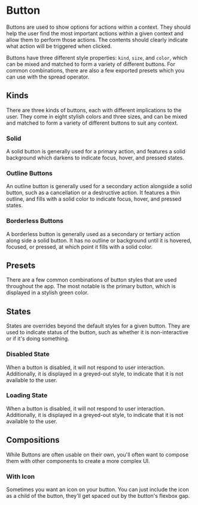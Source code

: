 

<Meta of={ButtonStories} />

# Button

Buttons are used to show options for actions within a context. They should help the user find the
most important actions within a given context and allow them to perform those actions. The contents
should clearly indicate what action will be triggered when clicked.

Buttons have three different style properties: `kind`, `size`, and `color`, which can be mixed and
matched to form a variety of different buttons. For common combinations, there are also a few
exported presets which you can use with the spread operator.

## Kinds

There are three kinds of buttons, each with different implications to the user. They come in eight
stylish colors and three sizes, and can be mixed and matched to form a variety of different buttons
to suit any context.

### Solid

A solid button is generally used for a primary action, and features a solid background which darkens
to indicate focus, hover, and pressed states.

<Canvas of={ButtonStories.Solid} />

### Outline Buttons

An outline button is generally used for a secondary action alongside a solid button, such as a
cancellation or a destructive action. It features a thin outline, and fills with a solid color to
indicate focus, hover, and pressed states.

<Canvas of={ButtonStories.Outline} />

### Borderless Buttons

A borderless button is generally used as a secondary or tertiary action along side a solid button.
It has no outline or background until it is hovered, focused, or pressed, at which point it fills
with a solid color.

<Canvas of={ButtonStories.Borderless} />

## Presets

There are a few common combinations of button styles that are used throughout the app. The most
notable is the primary button, which is displayed in a stylish green color.

<Canvas of={ButtonStories.Primary} />

## States

States are overrides beyond the default styles for a given button. They are used to indicate status
of the button, such as whether it is non-interactive or if it's doing something.

### Disabled State

When a button is disabled, it will not respond to user interaction. Additionally, it is displayed in
a greyed-out style, to indicate that it is not available to the user.

<Canvas of={ButtonStories.Disabled} />

### Loading State

When a button is disabled, it will not respond to user interaction. Additionally, it is displayed in
a greyed-out style, to indicate that it is not available to the user.

<Canvas of={ButtonStories.Loading} />

## Compositions

While Buttons are often usable on their own, you'll often want to compose them with other components
to create a more complex UI.

### With Icon

Sometimes you want an icon on your button. You can just include the icon as a child of the button,
they'll get spaced out by the button's flexbox gap.

<Canvas of={ButtonStories.WithIcon} />
